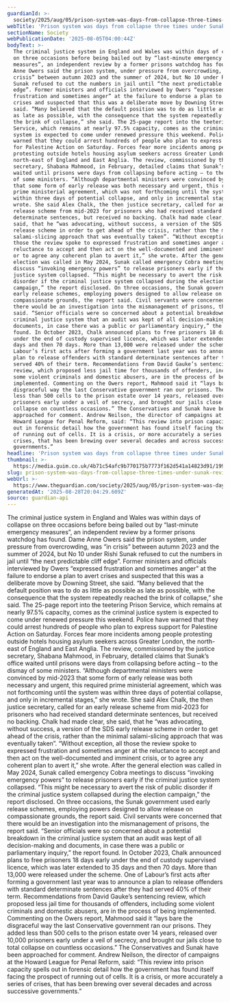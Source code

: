 ```yaml
---
guardianId: >-
  society/2025/aug/05/prison-system-was-days-from-collapse-three-times-under-sunak-review-finds
webTitle: 'Prison system was days from collapse three times under Sunak, review finds'
sectionName: Society
webPublicationDate: '2025-08-05T04:00:44Z'
bodyText: >-
  The criminal justice system in England and Wales was within days of collapse
  on three occasions before being bailed out by “last-minute emergency
  measures”, an independent review by a former prisons watchdog has found. Dame
  Anne Owers said the prison system, under pressure from overcrowding, was “in
  crisis” between autumn 2023 and the summer of 2024, but No 10 under Rishi
  Sunak refused to cut the numbers in jail until “the next predictable cliff
  edge”. Former ministers and officials interviewed by Owers “expressed
  frustration and sometimes anger” at the failure to endorse a plan to avert
  crises and suspected that this was a deliberate move by Downing Street, she
  said. “Many believed that the default position was to do as little as possible
  as late as possible, with the consequence that the system repeatedly reached
  the brink of collapse,” she said. The 25-page report into the teetering Prison
  Service, which remains at nearly 97.5% capacity, comes as the criminal justice
  system is expected to come under renewed pressure this weekend. Police have
  warned that they could arrest hundreds of people who plan to express support
  for Palestine Action on Saturday. Forces fear more incidents among people
  protesting outside hotels housing asylum seekers across Greater London, the
  north-east of England and East Anglia. The review, commissioned by the justice
  secretary, Shabana Mahmood, in February, detailed claims that Sunak’s office
  waited until prisons were days from collapsing before acting – to the dismay
  of some ministers. “Although departmental ministers were convinced by mid-2023
  that some form of early release was both necessary and urgent, this required
  prime ministerial agreement, which was not forthcoming until the system was
  within three days of potential collapse, and only in incremental stages,” she
  wrote. She said Alex Chalk, the then justice secretary, called for an early
  release scheme from mid-2023 for prisoners who had received standard
  determinate sentences, but received no backing. Chalk had made clear, she
  said, that he “was advocating, without success, a version of the SDS early
  release scheme in order to get ahead of the crisis, rather than the minimal
  salami-slicing approach that was eventually taken”. “Without exception, all
  those the review spoke to expressed frustration and sometimes anger at the
  reluctance to accept and then act on the well-documented and imminent crisis,
  or to agree any coherent plan to avert it,” she wrote. After the general
  election was called in May 2024, Sunak called emergency Cobra meetings to
  discuss “invoking emergency powers” to release prisoners early if the criminal
  justice system collapsed. “This might be necessary to avert the risk of public
  disorder if the criminal justice system collapsed during the election
  campaign,” the report disclosed. On three occasions, the Sunak government used
  early release schemes, employing powers designed to allow release on
  compassionate grounds, the report said. Civil servants were concerned that
  there would be an investigation into the mismanagement of prisons, the report
  said. “Senior officials were so concerned about a potential breakdown in the
  criminal justice system that an audit was kept of all decision-making and
  documents, in case there was a public or parliamentary inquiry,” the report
  found. In October 2023, Chalk announced plans to free prisoners 18 days early
  under the end of custody supervised licence, which was later extended to 35
  days and then 70 days. More than 13,000 were released under the scheme. One of
  Labour’s first acts after forming a government last year was to announce a
  plan to release offenders with standard determinate sentences after they had
  served 40% of their term. Recommendations from David Gauke’s sentencing
  review, which proposed less jail time for thousands of offenders, including
  some violent criminals and domestic abusers, are in the process of being
  implemented. Commenting on the Owers report, Mahmood said it “lays bare the
  disgraceful way the last Conservative government ran our prisons. They added
  less than 500 cells to the prison estate over 14 years, released over 10,000
  prisoners early under a veil of secrecy, and brought our jails close to total
  collapse on countless occasions.” The Conservatives and Sunak have been
  approached for comment. Andrew Neilson, the director of campaigns at the
  Howard League for Penal Reform, said: “This review into prison capacity spells
  out in forensic detail how the government has found itself facing the prospect
  of running out of cells. It is a crisis, or more accurately a series of
  crises, that has been brewing over several decades and across successive
  governments.”
headline: 'Prison system was days from collapse three times under Sunak, review finds'
thumbnail: >-
  https://media.guim.co.uk/4b71c54afc9b770175b7773f162d541a14823d91/199_27_2310_1848/500.jpg
slug: prison-system-was-days-from-collapse-three-times-under-sunak-review-finds
webUrl: >-
  https://www.theguardian.com/society/2025/aug/05/prison-system-was-days-from-collapse-three-times-under-sunak-review-finds
generatedAt: '2025-08-28T20:04:29.609Z'
source: guardian-api
---
```

The criminal justice system in England and Wales was within days of collapse on three occasions before being bailed out by “last-minute emergency measures”, an independent review by a former prisons watchdog has found. Dame Anne Owers said the prison system, under pressure from overcrowding, was “in crisis” between autumn 2023 and the summer of 2024, but No 10 under Rishi Sunak refused to cut the numbers in jail until “the next predictable cliff edge”. Former ministers and officials interviewed by Owers “expressed frustration and sometimes anger” at the failure to endorse a plan to avert crises and suspected that this was a deliberate move by Downing Street, she said. “Many believed that the default position was to do as little as possible as late as possible, with the consequence that the system repeatedly reached the brink of collapse,” she said. The 25-page report into the teetering Prison Service, which remains at nearly 97.5% capacity, comes as the criminal justice system is expected to come under renewed pressure this weekend. Police have warned that they could arrest hundreds of people who plan to express support for Palestine Action on Saturday. Forces fear more incidents among people protesting outside hotels housing asylum seekers across Greater London, the north-east of England and East Anglia. The review, commissioned by the justice secretary, Shabana Mahmood, in February, detailed claims that Sunak’s office waited until prisons were days from collapsing before acting – to the dismay of some ministers. “Although departmental ministers were convinced by mid-2023 that some form of early release was both necessary and urgent, this required prime ministerial agreement, which was not forthcoming until the system was within three days of potential collapse, and only in incremental stages,” she wrote. She said Alex Chalk, the then justice secretary, called for an early release scheme from mid-2023 for prisoners who had received standard determinate sentences, but received no backing. Chalk had made clear, she said, that he “was advocating, without success, a version of the SDS early release scheme in order to get ahead of the crisis, rather than the minimal salami-slicing approach that was eventually taken”. “Without exception, all those the review spoke to expressed frustration and sometimes anger at the reluctance to accept and then act on the well-documented and imminent crisis, or to agree any coherent plan to avert it,” she wrote. After the general election was called in May 2024, Sunak called emergency Cobra meetings to discuss “invoking emergency powers” to release prisoners early if the criminal justice system collapsed. “This might be necessary to avert the risk of public disorder if the criminal justice system collapsed during the election campaign,” the report disclosed. On three occasions, the Sunak government used early release schemes, employing powers designed to allow release on compassionate grounds, the report said. Civil servants were concerned that there would be an investigation into the mismanagement of prisons, the report said. “Senior officials were so concerned about a potential breakdown in the criminal justice system that an audit was kept of all decision-making and documents, in case there was a public or parliamentary inquiry,” the report found. In October 2023, Chalk announced plans to free prisoners 18 days early under the end of custody supervised licence, which was later extended to 35 days and then 70 days. More than 13,000 were released under the scheme. One of Labour’s first acts after forming a government last year was to announce a plan to release offenders with standard determinate sentences after they had served 40% of their term. Recommendations from David Gauke’s sentencing review, which proposed less jail time for thousands of offenders, including some violent criminals and domestic abusers, are in the process of being implemented. Commenting on the Owers report, Mahmood said it “lays bare the disgraceful way the last Conservative government ran our prisons. They added less than 500 cells to the prison estate over 14 years, released over 10,000 prisoners early under a veil of secrecy, and brought our jails close to total collapse on countless occasions.” The Conservatives and Sunak have been approached for comment. Andrew Neilson, the director of campaigns at the Howard League for Penal Reform, said: “This review into prison capacity spells out in forensic detail how the government has found itself facing the prospect of running out of cells. It is a crisis, or more accurately a series of crises, that has been brewing over several decades and across successive governments.”
